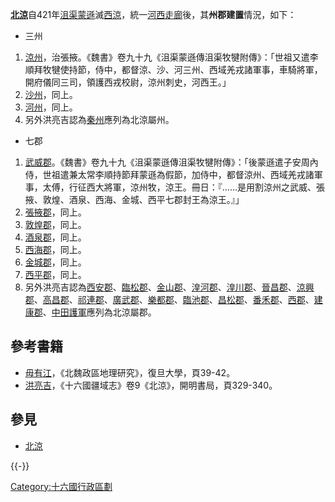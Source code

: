 '''[[北涼|北涼]]'''自421年[[沮渠蒙遜|沮渠蒙遜]]滅[[西涼|西涼]]，統一[[河西走廊|河西走廊]]後，其'''州郡建置'''情況，如下：

*三州
#[[涼州|涼州]]，治張掖。《魏書》卷九十九《沮渠蒙遜傳沮渠牧犍附傳》：「世祖又遣李順拜牧犍使持節，侍中，都督涼、沙、河三州、西域羌戎諸軍事，車騎將軍，開府儀同三司，領護西戎校尉，涼州刺史，河西王。」
#[[沙州|沙州]]，同上。
#[[河州|河州]]，同上。
#另外洪亮吉認為[[秦州|秦州]]應列為北涼屬州。

*七郡
#[[武威郡|武威郡]]。《魏書》卷九十九《沮渠蒙遜傳沮渠牧犍附傳》：「後蒙遜遣子安周內侍，世祖遣兼太常李順持節拜蒙遜為假節，加侍中，都督涼州、西域羌戎諸軍事，太傅，行征西大將軍，涼州牧，涼王。冊日：『……是用割涼州之武威、張掖、敦煌、酒泉、西海、金城、西平七郡封王為涼王。』」
#[[張掖郡|張掖郡]]，同上。
#[[敦煌郡|敦煌郡]]，同上。
#[[酒泉郡|酒泉郡]]，同上。
#[[西海郡|西海郡]]，同上。
#[[金城郡|金城郡]]，同上。
#[[西平郡|西平郡]]，同上。
#另外洪亮吉認為[[西安郡|西安郡]]、[[臨松郡|臨松郡]]、[[金山郡|金山郡]]、[[湟河郡|湟河郡]]、[[湟川郡|湟川郡]]、[[晉昌郡|晉昌郡]]、[[涼興郡|涼興郡]]、[[高昌郡|高昌郡]]、[[祁連郡|祁連郡]]、[[廣武郡|廣武郡]]、[[樂都郡|樂都郡]]、[[臨池郡|臨池郡]]、[[昌松郡|昌松郡]]、[[番禾郡|番禾郡]]、[[西郡|西郡]]、[[建康郡|建康郡]]、[[中田護軍|中田護軍]]應列為北涼屬郡。

== 參考書籍 ==
*[[毋有江|毋有江]]，《北魏政區地理研究》，復旦大學，頁39-42。
*[[洪亮吉|洪亮吉]]，《十六國疆域志》卷9《北涼》，開明書局，頁329-340。

== 參見 ==
*[[北涼|北涼]]

{{-}}
{{中國古代及當代兩岸四地行政區劃}}

[[Category:十六國行政區劃|Category:十六國行政區劃]]